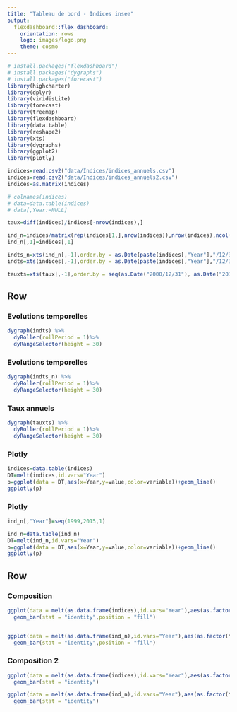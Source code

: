 ```yaml
---
title: "Tableau de bord - Indices insee"
output: 
  flexdashboard::flex_dashboard:
    orientation: rows
    logo: images/logo.png
    theme: cosmo
---
```




```r
# install.packages("flexdashboard")
# install.packages("dygraphs")
# install.packages("forecast")
library(highcharter)
library(dplyr)
library(viridisLite)
library(forecast)
library(treemap)
library(flexdashboard)
library(data.table)
library(reshape2)
library(xts)
library(dygraphs)
library(ggplot2)
library(plotly)
```


```r
indices=read.csv2("data/Indices/indices_annuels.csv")
indices=read.csv2("data/Indices/indices_annuels2.csv")
indices=as.matrix(indices)

# colnames(indices)
# data=data.table(indices)
# data[,Year:=NULL]

taux=diff(indices)/indices[-nrow(indices),]

ind_n=indices/matrix(rep(indices[1,],nrow(indices)),nrow(indices),ncol(indices),byrow = TRUE)*100
ind_n[,1]=indices[,1]

indts_n=xts(ind_n[,-1],order.by = as.Date(paste(indices[,"Year"],"/12/31",sep="")),frequency = 365)
indts=xts(indices[,-1],order.by = as.Date(paste(indices[,"Year"],"/12/31",sep="")),frequency = 365)

tauxts=xts(taux[,-1],order.by = seq(as.Date("2000/12/31"), as.Date("2015/12/31"), by = "year"),frequency = 365)

```

Row {.tabset .tabset-fade}
-----------------------------------------------------------------------
### Evolutions temporelles

```r

dygraph(indts) %>%
  dyRoller(rollPeriod = 1)%>%
  dyRangeSelector(height = 30)

```

### Evolutions temporelles

```r

dygraph(indts_n) %>%
  dyRoller(rollPeriod = 1)%>%
  dyRangeSelector(height = 30)

```

### Taux annuels

```r

dygraph(tauxts) %>%
  dyRoller(rollPeriod = 1)%>%
  dyRangeSelector(height = 30)

```

### Plotly

```r
indices=data.table(indices)
DT=melt(indices,id.vars="Year")
p=ggplot(data = DT,aes(x=Year,y=value,color=variable))+geom_line()
ggplotly(p)
```


### Plotly

```r
ind_n[,"Year"]=seq(1999,2015,1)

ind_n=data.table(ind_n)
DT=melt(ind_n,id.vars="Year")
p=ggplot(data = DT,aes(x=Year,y=value,color=variable))+geom_line()
ggplotly(p)
```


Row {.tabset .tabset-fade}
-----------------------------------------------------------------------

### Composition

```r
ggplot(data = melt(as.data.frame(indices),id.vars="Year"),aes(as.factor(Year),value,fill=variable))+
  geom_bar(stat = "identity",position = "fill")


ggplot(data = melt(as.data.frame(ind_n),id.vars="Year"),aes(as.factor(Year),value,fill=variable))+
  geom_bar(stat = "identity",position = "fill")

```

### Composition 2
```r

ggplot(data = melt(as.data.frame(indices),id.vars="Year"),aes(as.factor(Year),value,fill=variable))+
  geom_bar(stat = "identity")

ggplot(data = melt(as.data.frame(ind_n),id.vars="Year"),aes(as.factor(Year),value,fill=variable))+
  geom_bar(stat = "identity")


```


